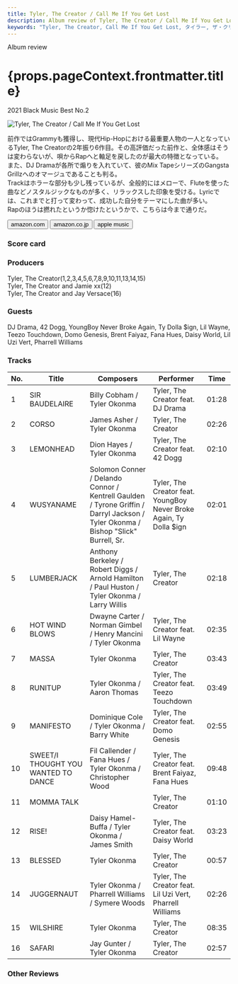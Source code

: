 ```yaml
---
title: Tyler, The Creator / Call Me If You Get Lost
description: Album review of Tyler, The Creator / Call Me If You Get Lost
keywords: "Tyler, The Creator, Call Me If You Get Lost, タイラー, ザ・クリエイター, コール・ミー・イフ・ユー・ゲット・ロスト"
---
```






<p className="largeP">Album review</p>
<h1 className="h1--no--margin">{props.pageContext.frontmatter.title}</h1>
<p className="largeP">
  <Link to="/best50/2021/">2021 Black Music Best No.2</Link>
</p>

<Row  className="image-card-group">
	<Column colMd={"3"} colLg={"4"} noGutterMdLeft="">
       <ImageCard>

![Tyler, The Creator / Call Me If You Get Lost](../../images/cd/tyler5L.jpg)

</ImageCard>
	</Column>
	<Column colMd={"4"} colLg={"8"} noGutterMdLeft="">
	<p>
		前作ではGrammyも獲得し、現代Hip-Hopにおける最重要人物の一人となっているTyler, The Creatorの2年振り6作目。その高評価だった前作と、全体感はそうは変わらないが、唄からRapへと軸足を戻したのが最大の特徴となっている。
		<br/>また、DJ Dramaが各所で煽りを入れていて、彼のMix TapeシリーズのGangsta Grillzへのオマージュであることも判る。
		<br/>Trackはホラーな部分も少し残っているが、全般的にはメローで、Fluteを使った曲などノスタルジックなものが多く、リラックスした印象を受ける。Lyricでは、これまでと打って変わって、成功した自分をテーマにした曲が多い。
		<br/>Rapのほうは撚れたというか惚けたというかで、こちらは今まで通りだ。
	</p>
	<div>
	  <Button className="button-right-mergin"  href="https://amzn.to/3lGwf8M" kind="primary" size="small" renderIcon={ArrowUpRight24}>
      amazon.com
    </Button>
    <Button className="button-right-mergin"  href="https://amzn.to/3s0XTif" kind="secondary" size="small" renderIcon={ArrowUpRight24}>
      amazon.co.jp
    </Button>
		<Button className="button-right-mergin"  href="https://geo.music.apple.com/us/album/call-me-if-you-get-lost/1573484415?itsct=music_box_link&itscg=30200&at=11lcug&ct=albums_call_me_if_you_get_lost&ls=1&app=music" kind="tertiary" size="small" renderIcon={ArrowUpRight24}>
      apple music
    </Button>
		<AdvJS2/>
	</div>
	</Column>
</Row>
<Row >
	<Column colMd={"4"} colLg={"4"} noGutterMdLeft="">
		<div>
    	<h3>Score card</h3>
			<SliderJS1 value="2" />
    	<SliderJS2 value="1" />
			<SliderJS3 value="1" />
    	<SliderJS4 value="9" />
		</div>
	</Column>
	<Column colMd={"8"} colLg={"8"} noGutterMdLeft="">
		<div>
			<h3>Producers</h3>
			<p>
				Tyler, The Creator(1,2,3,4,5,6,7,8,9,10,11,13,14,15)
				<br/>Tyler, The Creator and Jamie xx(12)
				<br/>Tyler, The Creator and Jay Versace(16)
			</p>
			<h3>Guests</h3>
			<p>
				DJ Drama, 42 Dogg, YoungBoy Never Broke Again, Ty Dolla $ign, Lil Wayne, Teezo Touchdown, Domo Genesis, Brent Faiyaz, Fana Hues, Daisy World, Lil Uzi Vert, Pharrell Williams
			</p>
		</div>
	</Column>
</Row>

<h3>Tracks</h3>

| No. | Title                               | Composers                                                                                                                         | Performer                                                          | Time  |
| --- | ----------------------------------- | --------------------------------------------------------------------------------------------------------------------------------- | ------------------------------------------------------------------ | ----- |
| 1   | SIR BAUDELAIRE                      | Billy Cobham / Tyler Okonma                                                                                                       | Tyler, The Creator feat. DJ Drama                                  | 01:28 |
| 2   | CORSO                               | James Asher / Tyler Okonma                                                                                                        | Tyler, The Creator                                                 | 02:26 |
| 3   | LEMONHEAD                           | Dion Hayes / Tyler Okonma                                                                                                         | Tyler, The Creator feat. 42 Dogg                                   | 02:10 |
| 4   | WUSYANAME                           | Solomon Conner / Delando Connor / Kentrell Gaulden / Tyrone Griffin / Darryl Jackson / Tyler Okonma / Bishop "Slick" Burrell, Sr. | Tyler, The Creator feat. YoungBoy Never Broke Again, Ty Dolla $ign | 02:01 |
| 5   | LUMBERJACK                          | Anthony Berkeley / Robert Diggs / Arnold Hamilton / Paul Huston / Tyler Okonma / Larry Willis                                     | Tyler, The Creator                                                 | 02:18 |
| 6   | HOT WIND BLOWS                      | Dwayne Carter / Norman Gimbel / Henry Mancini / Tyler Okonma                                                                      | Tyler, The Creator feat. Lil Wayne                                 | 02:35 |
| 7   | MASSA                               | Tyler Okonma                                                                                                                      | Tyler, The Creator                                                 | 03:43 |
| 8   | RUNITUP                             | Tyler Okonma / Aaron Thomas                                                                                                       | Tyler, The Creator feat. Teezo Touchdown                           | 03:49 |
| 9   | MANIFESTO                           | Dominique Cole / Tyler Okonma / Barry White                                                                                       | Tyler, The Creator feat. Domo Genesis                              | 02:55 |
| 10  | SWEET/I THOUGHT YOU WANTED TO DANCE | Fil Callender / Fana Hues / Tyler Okonma / Christopher Wood                                                                       | Tyler, The Creator feat. Brent Faiyaz, Fana Hues                   | 09:48 |
| 11  | MOMMA TALK                          |                                                                                                                                   | Tyler, The Creator                                                 | 01:10 |
| 12  | RISE!                               | Daisy Hamel-Buffa / Tyler Okonma / James Smith                                                                                    | Tyler, The Creator feat. Daisy World                               | 03:23 |
| 13  | BLESSED                             | Tyler Okonma                                                                                                                      | Tyler, The Creator                                                 | 00:57 |
| 14  | JUGGERNAUT                          | Tyler Okonma / Pharrell Williams / Symere Woods                                                                                   | Tyler, The Creator feat. Lil Uzi Vert, Pharrell Williams           | 02:26 |
| 15  | WILSHIRE                            | Tyler Okonma                                                                                                                      | Tyler, The Creator                                                 | 08:35 |
| 16  | SAFARI                              | Jay Gunter / Tyler Okonma                                                                                                         | Tyler, The Creator                                                 | 02:57 |

<h3>Other Reviews</h3>

<Row>
  <Column colMd={3} colLg={3} noGutterMdLeft>
    <Review1 />
  </Column>
  <Column colMd={3} colLg={3} noGutterMdLeft>
    <Review2 />
  </Column>	
</Row>

<AdvJS3/>

